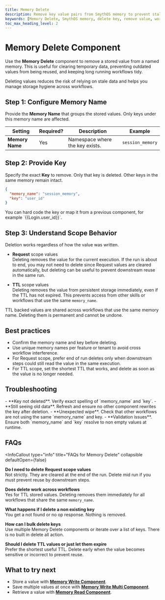 ```yaml
---
title: Memory Delete
description: Remove key value pairs from SmythOS memory to prevent stale data and keep workflows clean.
keywords: [Memory Delete, SmythOS memory, delete key, remove value, workflow cleanup, TTL, Request scope, agent memory]
toc_max_heading_level: 2
---
```


# Memory Delete Component

Use the **Memory Delete** component to remove a stored value from a named memory. This is useful for clearing temporary data, preventing outdated values from being reused, and keeping long running workflows tidy.

<InfoCallout title="Why this matters">
Deleting values reduces the risk of relying on stale data and helps you manage storage hygiene across workflows.
</InfoCallout>

<Spacer size="md" />

## Step 1: Configure Memory Name

Provide the **Memory Name** that groups the stored values. Only keys under this memory name are affected.

| Setting         | Required? | Description                                   | Example           |
|-----------------|-----------|-----------------------------------------------|-------------------|
| **Memory Name** | <Badge type="required">Yes</Badge> | Namespace where the key exists. | `session_memory`  |

<Spacer size="md" />

## Step 2: Provide Key

Specify the exact **Key** to remove. Only that key is deleted. Other keys in the same memory remain intact.

```json
{
  "memory_name": "session_memory",
  "key": "user_id"
}
```

<TipCallout title="Dynamic keys">
You can hard code the key or map it from a previous component, for example `{{Login.user_id}}`.
</TipCallout>

<Spacer size="md" />

## Step 3: Understand Scope Behavior

Deletion works regardless of how the value was written.

- **Request** scope values  
  Deleting removes the value for the current execution. If the run is about to end, you may not need to delete since Request values are cleared automatically, but deleting can be useful to prevent downstream reuse in the same run.

- **TTL** scope values  
  Deleting removes the value from persistent storage immediately, even if the TTL has not expired. This prevents access from other skills or workflows that use the same `memory_name`.

<InfoCallout title="Careful with TTL deletes">
TTL backed values are shared across workflows that use the same memory name. Deleting them is permanent and cannot be undone.
</InfoCallout>

<Spacer size="md" />

## Best practices

- Confirm the memory name and key before deleting.  
- Use unique memory names per feature or tenant to avoid cross workflow interference.  
- For Request scope, prefer end of run deletes only when downstream steps could still read the value in the same execution.  
- For TTL scope, set the shortest TTL that works, and delete as soon as the value is no longer needed.

<Spacer size="md" />

## Troubleshooting

<InfoCallout title="If your memory delete is not working">
- **Key not deleted**. Verify exact spelling of `memory_name` and `key`.  
- **Still seeing old data**. Refresh and ensure no other component rewrites the key after deletion.  
- **Unexpected wipe**. Check that other workflows are not using the same `memory_name` and key.  
- **Validation issues**. Ensure both `memory_name` and `key` resolve to non empty values at runtime.
</InfoCallout>

<Spacer size="md" />

## FAQs

<InfoCallout
  type="info"
  title="FAQs for Memory Delete"
  collapsible
  defaultOpen={false}
>
  **Do I need to delete Request scope values**  
  Not strictly. They are cleared at the end of the run. Delete mid run if you must prevent reuse by downstream steps.

  **Does delete work across workflows**  
  Yes for TTL stored values. Deleting removes them immediately for all workflows that share the same `memory_name`.

  **What happens if I delete a non existing key**  
  You get a not found or no op response. Nothing is removed.

  **How can I bulk delete keys**  
  Use multiple Memory Delete components or iterate over a list of keys. There is no built in delete all action.

  **Should I delete TTL values or just let them expire**  
  Prefer the shortest useful TTL. Delete early when the value becomes sensitive or incorrect to prevent reuse.
</InfoCallout>

<Spacer size="md" />

## What to try next

- Store a value with **[Memory Write Component](/docs/agent-studio/components/memory/memory-write)**.  
- Save multiple values at once with **[Memory Write Multi Component](/docs/agent-studio/components/memory/memory-write-multi)**.  
- Retrieve a value with **[Memory Read Component](/docs/agent-studio/components/memory/memory-read)**.  
